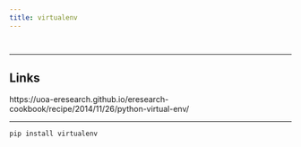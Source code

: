 ```yaml
---
title: virtualenv
---
```


```css
```
```r
```

******************************************************************************************

## Links

https://uoa-eresearch.github.io/eresearch-cookbook/recipe/2014/11/26/python-virtual-env/

******************************************************************************************

```sh
pip install virtualenv
```

